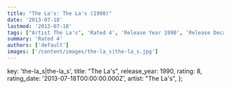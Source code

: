 ```yaml
---
title: "The La's: The La's (1990)"
date: '2013-07-18'
lastmod: '2013-07-18'
tags: ["Artist The La's", 'Rated 4', 'Release Year 1990', 'Release Decade 1990']
summary: 'Rated 4'
authors: ['default']
images: ['/content/images/the-la_s|the-la_s.jpg']
---
```


  key: 'the-la_s|the-la_s',
  title: "The La's",
  release_year: 1990,
  rating: 8,
  rating_date: '2013-07-18T00:00:00.000Z',
  artist: "The La's",
};

<MusicRating data={data} />
